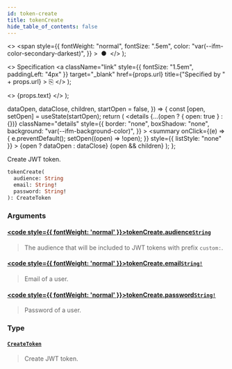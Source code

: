 ```yaml
---
id: token-create
title: tokenCreate
hide_table_of_contents: false
---
```


  <>
    <span
      style={{
        fontWeight: "normal",
        fontSize: ".5em",
        color: "var(--ifm-color-secondary-darkest)",
      }}
    >
      &nbsp;●&nbsp;
    </span>
  </>
);

  <>
    Specification
    <a
      className="link"
      style={{ fontSize: "1.5em", paddingLeft: "4px" }}
      target="\_blank"
      href={props.url}
      title={"Specified by " + props.url}
    >
      ⎘
    </a>
  </>
);

  <>
    <span className={props.class}>{props.text}</span>
  </>
);


  dataOpen,
  dataClose,
  children,
  startOpen = false,
}) => {
  const [open, setOpen] = useState(startOpen);
  return (
    <details
      {...(open ? { open: true } : {})}
      className="details"
      style={{
        border: "none",
        boxShadow: "none",
        background: "var(--ifm-background-color)",
      }}
    >
      <summary
        onClick={(e) => {
          e.preventDefault();
          setOpen((open) => !open);
        }}
        style={{ listStyle: "none" }}
      >
        {open ? dataOpen : dataClose}
      </summary>
      {open && children}
    </details>
  );
};

Create JWT token.

```graphql
tokenCreate(
  audience: String
  email: String!
  password: String!
): CreateToken
```

### Arguments

#### [<code style={{ fontWeight: 'normal' }}>tokenCreate.<b>audience</b></code>](#)<Bullet />[`String`](../../../api-reference/miscellaneous/scalars/string) <Badge class="badge badge--secondary" text="scalar"/>

> The audience that will be included to JWT tokens with prefix `custom:`.
>
> <Badge text="Added in Saleor 3.8" class="secondary margin-bottom--sm" />

#### [<code style={{ fontWeight: 'normal' }}>tokenCreate.<b>email</b></code>](#)<Bullet />[`String!`](../../../api-reference/miscellaneous/scalars/string) <Badge class="badge badge--secondary" text="non-null"/> <Badge class="badge badge--secondary" text="scalar"/>

> Email of a user.

#### [<code style={{ fontWeight: 'normal' }}>tokenCreate.<b>password</b></code>](#)<Bullet />[`String!`](../../../api-reference/miscellaneous/scalars/string) <Badge class="badge badge--secondary" text="non-null"/> <Badge class="badge badge--secondary" text="scalar"/>

> Password of a user.

### Type

#### [`CreateToken`](../../../api-reference/authentication/objects/create-token) <Badge class="badge badge--secondary" text="object"/>

> Create JWT token.
